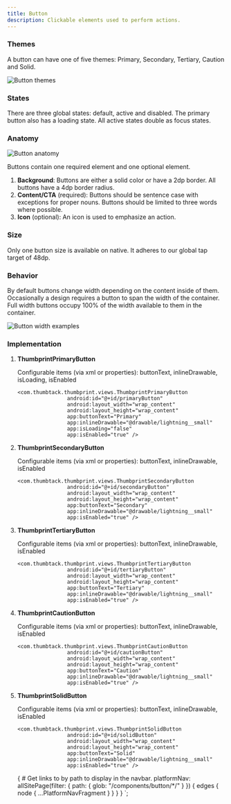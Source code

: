 ```yaml
---
title: Button
description: Clickable elements used to perform actions.
---
```



<ComponentHeader data={props.data} />

### Themes

A button can have one of five themes: Primary, Secondary, Tertiary, Caution and Solid.

![Button themes](/img/button_states.png 'Button themes')

### States

There are three global states: default, active and disabled. The primary button also has a loading state. All active states double as focus states.

### Anatomy

![Button anatomy](/img/button_anatomy.png 'Button anatomy')

Buttons contain one required element and one optional element.

1. **Background**: Buttons are either a solid color or have a 2dp border. All buttons have a 4dp border radius.
2. **Content/CTA** (required): Buttons should be sentence case with exceptions for proper nouns. Buttons should be limited to three words where possible.
3. **Icon** (optional): An icon is used to emphasize an action.

### Size

Only one button size is available on native. It adheres to our global tap target of 48dp.

### Behavior

By default buttons change width depending on the content inside of them. Occasionally a design requires a button to span the width of the container. Full width buttons occupy 100% of the width available to them in the container.

![Button width examples](/img/button_widths.png 'Button width examples')

### Implementation

1. **ThumbprintPrimaryButton**

    Configurable items (via xml or properties): buttonText, inlineDrawable, isLoading, isEnabled

    ```
    <com.thumbtack.thumbprint.views.ThumbprintPrimaryButton
                    android:id="@+id/primaryButton"
                    android:layout_width="wrap_content"
                    android:layout_height="wrap_content"
                    app:buttonText="Primary"
                    app:inlineDrawable="@drawable/lightning__small"
                    app:isLoading="false"
                    app:isEnabled="true" />
    ```

2. **ThumbprintSecondaryButton**

    Configurable items (via xml or properties): buttonText, inlineDrawable, isEnabled

    ```
    <com.thumbtack.thumbprint.views.ThumbprintSecondaryButton
                    android:id="@+id/secondaryButton"
                    android:layout_width="wrap_content"
                    android:layout_height="wrap_content"
                    app:buttonText="Secondary"
                    app:inlineDrawable="@drawable/lightning__small"
                    app:isEnabled="true" />
    ```

3. **ThumbprintTertiaryButton**

    Configurable items (via xml or properties): buttonText, inlineDrawable, isEnabled

    ```
    <com.thumbtack.thumbprint.views.ThumbprintTertiaryButton
                    android:id="@+id/tertiaryButton"
                    android:layout_width="wrap_content"
                    android:layout_height="wrap_content"
                    app:buttonText="Tertiary"
                    app:inlineDrawable="@drawable/lightning__small"
                    app:isEnabled="true" />
    ```

4. **ThumbprintCautionButton**

    Configurable items (via xml or properties): buttonText, inlineDrawable, isEnabled

    ```
    <com.thumbtack.thumbprint.views.ThumbprintCautionButton
                    android:id="@+id/cautionButton"
                    android:layout_width="wrap_content"
                    android:layout_height="wrap_content"
                    app:buttonText="Caution"
                    app:inlineDrawable="@drawable/lightning__small"
                    app:isEnabled="true" />
    ```

5. **ThumbprintSolidButton**

    Configurable items (via xml or properties): buttonText, inlineDrawable, isEnabled

    ```
    <com.thumbtack.thumbprint.views.ThumbprintSolidButton
                    android:id="@+id/solidButton"
                    android:layout_width="wrap_content"
                    android:layout_height="wrap_content"
                    app:buttonText="Solid"
                    app:inlineDrawable="@drawable/lightning__small"
                    app:isEnabled="true" />
    ```

    {
        # Get links to by path to display in the navbar.
        platformNav: allSitePage(filter: { path: { glob: "/components/button/*/" } }) {
            edges {
                node {
                    ...PlatformNavFragment
                }
            }
        }
    }
`;
